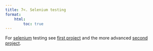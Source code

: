 ```yaml
---
title: 7<. Selenium testing
format:
    html:
        toc: true
---
```


For [selenium](https://en.wikipedia.org/wiki/Selenium_(software)) testing see [first project](https://gitlab.inf.elte.hu/software-testing/selenium-1) and the more advanced [second project](https://gitlab.inf.elte.hu/software-testing/selenium-2).